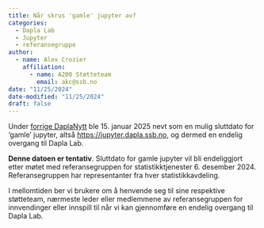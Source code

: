 ```yaml
---
title: Når skrus 'gamle' jupyter av?
categories:
  - Dapla Lab
  - Jupyter
  - referansegruppe
author:
  - name: Alex Crozier
    affiliation: 
      - name: A200 Støtteteam
        email: akc@ssb.no
date: "11/25/2024"
date-modified: "11/25/2024"
draft: false
---
```


Under [forrige DaplaNytt](../2024-11-20-daplanytt-nov/index.qmd) ble 15. januar 2025 nevt som en mulig sluttdato for 'gamle' jupyter, altså [https://jupyter.dapla.ssb.no](https://jupyter.dapla.ssb.no), og dermed en endelig overgang til Dapla Lab.

**Denne datoen er tentativ**. Sluttdato for gamle jupyter vil bli endeliggjort etter møtet med referansegruppen for statistikktjenester 6. desember 2024. Referansegruppen har representanter fra hver statistikkavdeling.

I mellomtiden ber vi brukere om å henvende seg til sine respektive støtteteam, nærmeste leder eller medlemmene av referansegruppen for innvendinger eller innspill til når vi kan gjennomføre en endelig overgang til Dapla Lab.